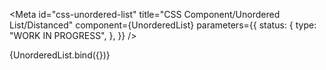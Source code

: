 <!-- @license CC0-1.0 -->


<Meta
  id="css-unordered-list"
  title="CSS Component/Unordered List/Distanced"
  component={UnorderedList}
  parameters={{
    status: {
      type: "WORK IN PROGRESS",
    },
  }}
/>

<Canvas>
  <Story
    name="Distanced"
    args={{
      ...exampleArgs,
      distanced: true,
    }}
  >
    {UnorderedList.bind({})}
  </Story>
</Canvas>
